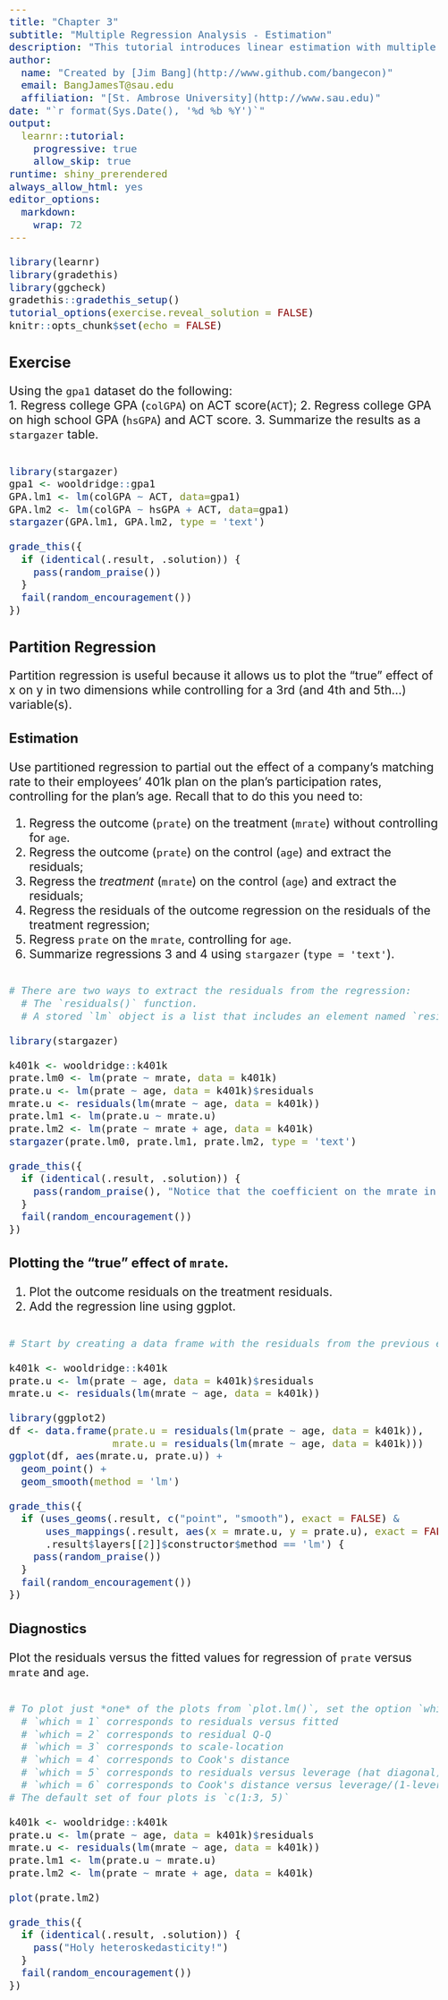 ```yaml
---
title: "Chapter 3"
subtitle: "Multiple Regression Analysis - Estimation"
description: "This tutorial introduces linear estimation with multiple variables."
author: 
  name: "Created by [Jim Bang](http://www.github.com/bangecon)"
  email: BangJamesT@sau.edu
  affiliation: "[St. Ambrose University](http://www.sau.edu)"
date: "`r format(Sys.Date(), '%d %b %Y')`"
output: 
  learnr::tutorial:
    progressive: true
    allow_skip: true
runtime: shiny_prerendered
always_allow_html: yes
editor_options: 
  markdown: 
    wrap: 72
---
```


<style type="text/css">
h1{font-size: 24pt}
h2{font-size: 20pt}
h3{font-size: 18pt}
h4,h5,h6{font-size: 16pt}
body{font-size: 16pt}
</style>

```r
library(learnr)
library(gradethis)
library(ggcheck)
gradethis::gradethis_setup()
tutorial_options(exercise.reveal_solution = FALSE)
knitr::opts_chunk$set(echo = FALSE)
```

## Exercise

Using the `gpa1` dataset do the following:  
1. Regress college GPA (`colGPA`) on ACT score(`ACT`); 
2. Regress college GPA on high school GPA (`hsGPA`) and ACT score. 
3. Summarize the results as a `stargazer` table.

```r

```

```r
library(stargazer)
gpa1 <- wooldridge::gpa1
GPA.lm1 <- lm(colGPA ~ ACT, data=gpa1)
GPA.lm2 <- lm(colGPA ~ hsGPA + ACT, data=gpa1)
stargazer(GPA.lm1, GPA.lm2, type = 'text')
```

```r
grade_this({
  if (identical(.result, .solution)) {
    pass(random_praise())
  }
  fail(random_encouragement())
})
```

## Partition Regression

Partition regression is useful because it allows us to plot the "true" effect of x on y in two dimensions while controlling for a 3rd (and 4th and 5th...) variable(s). 

### Estimation

Use partitioned regression to partial out the effect of a company's matching rate to their employees' 401k plan on the plan's participation rates, controlling for the plan's age. Recall that to do this you need to: 

1. Regress the outcome (`prate`) on the treatment (`mrate`) without controlling for `age`.
2. Regress the outcome (`prate`) on the control (`age`) and extract the residuals;
3. Regress the *treatment* (`mrate`) on the control (`age`) and extract the residuals; 
4. Regress the residuals of the outcome regression on the residuals of the treatment regression; 
5. Regress `prate` on the `mrate`, controlling for `age`. 
6. Summarize regressions 3 and 4 using `stargazer` (`type = 'text'`). 

```r

```

```r
# There are two ways to extract the residuals from the regression: 
  # The `residuals()` function.
  # A stored `lm` object is a list that includes an element named `residuals`. `lm$residuals` extradts them, where `lm` is whatever name you assigned to your regression output.
```

```r
library(stargazer)
```

```r
k401k <- wooldridge::k401k
prate.lm0 <- lm(prate ~ mrate, data = k401k)
prate.u <- lm(prate ~ age, data = k401k)$residuals
mrate.u <- residuals(lm(mrate ~ age, data = k401k))
prate.lm1 <- lm(prate.u ~ mrate.u)
prate.lm2 <- lm(prate ~ mrate + age, data = k401k)
stargazer(prate.lm0, prate.lm1, prate.lm2, type = 'text')
```

```r
grade_this({
  if (identical(.result, .solution)) {
    pass(random_praise(), "Notice that the coefficient on the mrate in the residual regression is identical to the mrate residual in the regression that controls for age, but not the same as when we do not control for age.")
  }
  fail(random_encouragement())
})
```

### Plotting the "true" effect of `mrate`. 

1. Plot the outcome residuals on the treatment residuals.  
2. Add the regression line using ggplot.

```r

```

```r
# Start by creating a data frame with the residuals from the previous exercise. 
```

```r
k401k <- wooldridge::k401k
prate.u <- lm(prate ~ age, data = k401k)$residuals
mrate.u <- residuals(lm(mrate ~ age, data = k401k))
```

```r
library(ggplot2)
df <- data.frame(prate.u = residuals(lm(prate ~ age, data = k401k)), 
                 mrate.u = residuals(lm(mrate ~ age, data = k401k)))
ggplot(df, aes(mrate.u, prate.u)) + 
  geom_point() +
  geom_smooth(method = 'lm')
```

```r
grade_this({
  if (uses_geoms(.result, c("point", "smooth"), exact = FALSE) & 
      uses_mappings(.result, aes(x = mrate.u, y = prate.u), exact = FALSE) & 
      .result$layers[[2]]$constructor$method == 'lm') {
    pass(random_praise())
  }
  fail(random_encouragement())
})
```

### Diagnostics

Plot the residuals versus the fitted values for regression of `prate` versus `mrate` and `age`. 

```r

```

```r
# To plot just *one* of the plots from `plot.lm()`, set the option `which` to the plot you want: 
  # `which = 1` corresponds to residuals versus fitted 
  # `which = 2` corresponds to residual Q-Q 
  # `which = 3` corresponds to scale-location
  # `which = 4` corresponds to Cook's distance
  # `which = 5` corresponds to residuals versus leverage (hat diagonal)
  # `which = 6` corresponds to Cook's distance versus leverage/(1-leverage)
# The default set of four plots is `c(1:3, 5)`
```

```r
k401k <- wooldridge::k401k
prate.u <- lm(prate ~ age, data = k401k)$residuals
mrate.u <- residuals(lm(mrate ~ age, data = k401k))
prate.lm1 <- lm(prate.u ~ mrate.u)
prate.lm2 <- lm(prate ~ mrate + age, data = k401k)
```

```r
plot(prate.lm2)
```

```r
grade_this({
  if (identical(.result, .solution)) {
    pass("Holy heteroskedasticity!")
  }
  fail(random_encouragement())
})
```

